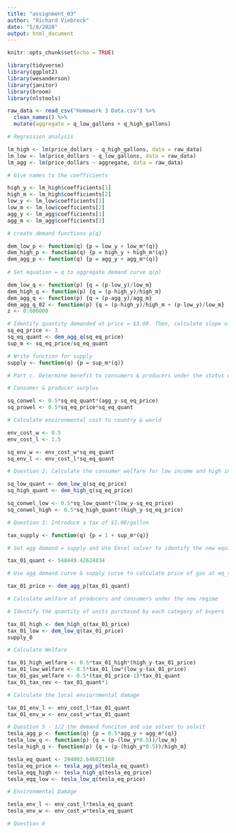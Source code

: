 ```yaml
---
title: "assignment_03"
author: "Richard Viebrock"
date: "5/8/2020"
output: html_document
---
```


```r
knitr::opts_chunk$set(echo = TRUE)
```

```r

library(tidyverse)
library(ggplot2)
library(wesanderson)
library(janitor)
library(broom)
library(nlstools)

```

```r

raw_data <- read_csv("Homework 3 Data.csv") %>% 
  clean_names() %>% 
  mutate(aggregate = q_low_gallons + q_high_gallons)
```

```r

# Regression analysis

lm_high <- lm(price_dollars ~ q_high_gallons, data = raw_data)
lm_low <- lm(price_dollars ~ q_low_gallons, data = raw_data)
lm_agg <- lm(price_dollars ~ aggregate, data = raw_data)

```

```r

# Give names to the coefficients

high_y <- lm_high$coefficients[1]
high_m <- lm_high$coefficients[2]
low_y <- lm_low$coefficients[1]
low_m <- lm_low$coefficients[2]
agg_y <- lm_agg$coefficients[1]
agg_m <- lm_agg$coefficients[2]

```

```r

# create demand functions p(q)

dem_low_p <- function(q) {p = low_y + low_m*(q)}
dem_high_p <- function(q) {p = high_y + high_m*(q)}
dem_agg_p <- function(q) {p = agg_y + agg_m*(q)}
               
# Set equation = q to aggregate demand curve q(p)

dem_low_q <- function(p) {q = (p-low_y)/low_m}
dem_high_q <- function(p) {q = (p-high_y)/high_m}
dem_agg_q <- function(p) {q = (p-agg_y)/agg_m}
dem_agg_q_02 <- function(p) {q = (p-high_y)/high_m + (p-low_y)/low_m}
z <- 0:600000

```

```r

# Identify quantity demanded at price = $3.00. Then, calculate slope of supply curve (y = mx + b, where b = 0)
sq_eq_price <- 3
sq_eq_quant <- dem_agg_q(sq_eq_price)
sup_m <- sq_eq_price/sq_eq_quant

# Write function for supply
supply <- function(q) {p = sup_m*(q)}

```

```r

# Part c. Determine benefit to consumers & producers under the status quo (using algebra)

# Consumer & producer surplus

sq_conwel <- 0.5*sq_eq_quant*(agg_y-sq_eq_price)
sq_prowel <- 0.5*sq_eq_price*sq_eq_quant

```

```r

# Calculate environmental cost to country & world

env_cost_w <- 0.5
env_cost_l <- 1.5

sq_env_w <- env_cost_w*sq_eq_quant
sq_env_l <- env_cost_l*sq_eq_quant

```

```r

# Question 2: Calculate the consumer welfare for low income and high income folks

sq_low_quant <- dem_low_q(sq_eq_price)
sq_high_quant <- dem_high_q(sq_eq_price)

sq_conwel_low <- 0.5*sq_low_quant*(low_y-sq_eq_price)
sq_conwel_high <- 0.5*sq_high_quant*(high_y-sq_eq_price)

```

```r

# Question 3: Introduce a tax of $1.00/gallon

tax_supply <- function(q) {p = 1 + sup_m*(q)}

# Set agg demand = supply and Use Excel solver to identify the new equillibrium quantity because algebra is for the devil

tax_01_quant <- 548449.42624834

# Use agg demand curve & supply curve to calculate price of gas at eq_tax_quant

tax_01_price <- dem_agg_p(tax_01_quant)

```

```r

# Calculate welfare of producers and consumers under the new regime

# Identify the quantity of units purchased by each category of buyers

tax_01_high <- dem_high_q(tax_01_price)
tax_01_low <- dem_low_q(tax_01_price)
supply_0

# Calculate Welfare

tax_01_high_welfare <- 0.5*tax_01_high*(high_y-tax_01_price)
tax_01_low_welfare <- 0.5*tax_01_low*(low_y-tax_01_price)
tax_01_gas_welfare <- 0.5*(tax_01_price-1)*tax_01_quant
tax_01_tax_rev <- tax_01_quant*1

```

```r

# Calculate the local enviornmental damage

tax_01_env_l <- env_cost_l*tax_01_quant
tax_01_env_w <- env_cost_w*tax_01_quant

```

```r

# Question 5 - 1/2 the demand funciton and use solver to solvit
tesla_agg_p <- function(q) {p = 0.5*agg_y + agg_m*(q)}
tesla_low_q <- function(p) {q = (p-(low_y*0.5))/low_m}
tesla_high_q <- function(p) {q = (p-(high_y*0.5))/high_m}

tesla_eq_quant <- 294002.646021168
tesla_eq_price <- tesla_agg_p(tesla_eq_quant)
tesla_eqq_high <- tesla_high_q(tesla_eq_price)
tesla_eqq_low <- tesla_low_q(tesla_eq_price)

```

```r

# Environmental Damage

tesla_env_l <- env_cost_l*tesla_eq_quant
tesla_env_w <- env_cost_w*tesla_eq_quant

```

```r

# Question 6

```

